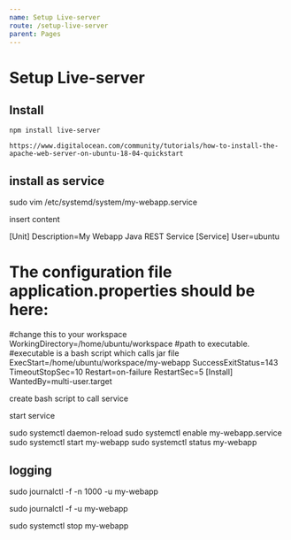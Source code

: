 ```yaml
---
name: Setup Live-server
route: /setup-live-server
parent: Pages
---
```


# Setup Live-server

## Install

    npm install live-server

    https://www.digitalocean.com/community/tutorials/how-to-install-the-apache-web-server-on-ubuntu-18-04-quickstart

## install as service


sudo vim /etc/systemd/system/my-webapp.service

insert content 

[Unit]
Description=My Webapp Java REST Service
[Service]
User=ubuntu
# The configuration file application.properties should be here:
#change this to your workspace
WorkingDirectory=/home/ubuntu/workspace
#path to executable. 
#executable is a bash script which calls jar file
ExecStart=/home/ubuntu/workspace/my-webapp
SuccessExitStatus=143
TimeoutStopSec=10
Restart=on-failure
RestartSec=5
[Install]
WantedBy=multi-user.target

create bash script to call service

start service 

sudo systemctl daemon-reload
sudo systemctl enable my-webapp.service
sudo systemctl start my-webapp
sudo systemctl status my-webapp

## logging

sudo journalctl -f -n 1000 -u my-webapp

sudo journalctl -f -u my-webapp

sudo systemctl stop my-webapp
